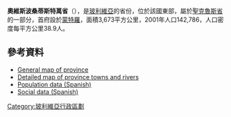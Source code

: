 '''奧維斯波桑蒂斯特萬省'''（{{lang-es|Provincia Obispo Santistevan}}），是[[玻利維亞|玻利維亞]]的省份，位於該國東部，屬於[[聖克魯斯省_(玻利維亞)|聖克魯斯省]]的一部分，首府設於[[蒙特羅_(聖克魯斯省)|蒙特羅]]，面積3,673平方公里，2001年人口142,786，人口密度每平方公里38.9人。

==參考資料==
*[https://web.archive.org/web/20090105200450/http://www.aguabolivia.org/situacionaguaX/Riego/mapas/santacruz/t_obispos.htm General map of province]
*[https://web.archive.org/web/20080914035332/http://www.aguabolivia.org/situacionaguaX/Riego/mapas/santacruz/obispos.htm Detailed map of province towns and rivers]
*[https://web.archive.org/web/20081010173558/http://www.ine.gov.bo/default.aspx Population data (Spanish)]
*[https://web.archive.org/web/20081009065850/http://www.ine.gov.bo/html/dfid/index.htm Social data (Spanish)]

{{coord|16|40|S|63|30|W|type:adm2nd_region:BO|display=title}}

{{Bolivia-geo-stub}}
{{玻利維亞省份}}

[[Category:玻利維亞行政區劃|Category:玻利維亞行政區劃]]